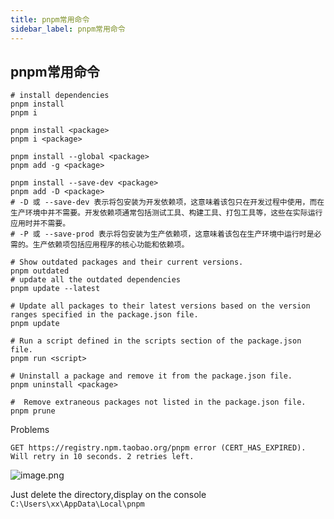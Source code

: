 ```yaml
---
title: pnpm常用命令
sidebar_label: pnpm常用命令
---
```




## pnpm常用命令

```shell
# install dependencies
pnpm install
pnpm i

pnpm install <package>
pnpm i <package>

pnpm install --global <package>
pnpm add -g <package>

pnpm install --save-dev <package>
pnpm add -D <package>
# -D 或 --save-dev 表示将包安装为开发依赖项，这意味着该包只在开发过程中使用，而在生产环境中并不需要。开发依赖项通常包括测试工具、构建工具、打包工具等，这些在实际运行应用时并不需要。
# -P 或 --save-prod 表示将包安装为生产依赖项，这意味着该包在生产环境中运行时是必需的。生产依赖项包括应用程序的核心功能和依赖项。

# Show outdated packages and their current versions.
pnpm outdated
# update all the outdated dependencies
pnpm update --latest

# Update all packages to their latest versions based on the version ranges specified in the package.json file.
pnpm update

# Run a script defined in the scripts section of the package.json file.
pnpm run <script>

# Uninstall a package and remove it from the package.json file.
pnpm uninstall <package>

#  Remove extraneous packages not listed in the package.json file.
pnpm prune
```



Problems

 `GET https://registry.npm.taobao.org/pnpm error (CERT_HAS_EXPIRED). Will retry in 10 seconds. 2 retries left.`

![image.png](https://s2.loli.net/2024/03/06/F5OPANkdLpwbD8z.png)

Just delete the directory,display on the console `C:\Users\xx\AppData\Local\pnpm`
